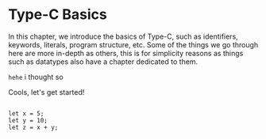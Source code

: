 
# Type-C Basics

In this chapter, we introduce the basics of Type-C, such as identifiers,
keywords, literals, program structure, etc. Some of the things we go
through here are more in-depth as others, this is for simplicity reasons
as things such as datatypes also have a chapter dedicated to them.

`hehe` i thought so

Cools, let's get started!

```type-c

let x = 5;
let y = 10;
let z = x + y;
```
